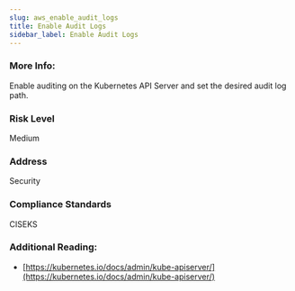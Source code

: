 ```yaml
---
slug: aws_enable_audit_logs
title: Enable Audit Logs
sidebar_label: Enable Audit Logs
---
```


### More Info:

Enable auditing on the Kubernetes API Server and set the desired audit log path.

### Risk Level

Medium

### Address

Security

### Compliance Standards

CISEKS

### Additional Reading:

- [https://kubernetes.io/docs/admin/kube-apiserver/](https://kubernetes.io/docs/admin/kube-apiserver/) 

